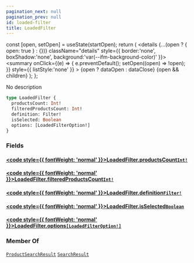 ```yaml
---
pagination_next: null
pagination_prev: null
id: loaded-filter
title: LoadedFilter
---
```









  const [open, setOpen] = useState(startOpen);
  return (
    <details {...(open ? { open: true } : {})} className="details" style={{ border:'none', boxShadow:'none', background:'var(--ifm-background-color)' }}>
      <summary
        onClick={(e) => {
          e.preventDefault();
          setOpen((open) => !open);
        }}
        style={{ listStyle:'none' }}
      >
      {open ? dataOpen : dataClose}
      </summary>
      {open && children}
    </details>
  );
};








No description


```graphql
type LoadedFilter {
  productsCount: Int!
  filteredProductsCount: Int!
  definition: Filter!
  isSelected: Boolean
  options: [LoadedFilterOption!]
}
```




### Fields

#### [<code style={{ fontWeight: 'normal' }}>LoadedFilter.<b>productsCount</b></code>](#)<Bullet />[`Int!`](/schema/types/scalars/int.mdx) <Badge class="badge badge--secondary" text="non-null"/> <Badge class="badge badge--secondary" text="scalar"/> 



#### [<code style={{ fontWeight: 'normal' }}>LoadedFilter.<b>filteredProductsCount</b></code>](#)<Bullet />[`Int!`](/schema/types/scalars/int.mdx) <Badge class="badge badge--secondary" text="non-null"/> <Badge class="badge badge--secondary" text="scalar"/> 



#### [<code style={{ fontWeight: 'normal' }}>LoadedFilter.<b>definition</b></code>](#)<Bullet />[`Filter!`](/schema/types/objects/filter.mdx) <Badge class="badge badge--secondary" text="non-null"/> <Badge class="badge badge--secondary" text="object"/> 



#### [<code style={{ fontWeight: 'normal' }}>LoadedFilter.<b>isSelected</b></code>](#)<Bullet />[`Boolean`](/schema/types/scalars/boolean.mdx) <Badge class="badge badge--secondary" text="scalar"/> 



#### [<code style={{ fontWeight: 'normal' }}>LoadedFilter.<b>options</b></code>](#)<Bullet />[`[LoadedFilterOption!]`](/schema/types/objects/loaded-filter-option.mdx) <Badge class="badge badge--secondary" text="list"/> <Badge class="badge badge--secondary" text="object"/> 







### Member Of

[`ProductSearchResult`](/schema/types/objects/product-search-result.mdx)  <Badge class="badge badge--secondary" text="object"/><Bullet />[`SearchResult`](/schema/types/objects/search-result.mdx)  <Badge class="badge badge--secondary" text="object"/>


